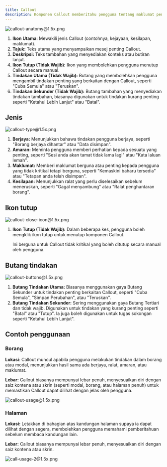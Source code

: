 ```yaml
---
title: Callout
description: Komponen Callout memberitahu pengguna tentang maklumat penting berkaitan tindakan mereka dalam Borang. Callout boleh menunjukkan kejayaan, amaran, kesilapan, atau menyediakan maklumat tambahan bergantung pada konteks dalam borang.
---
```


![callout-anatomy@1.5x.png](/design/callout-anatomy1.5x.png)

1. **Ikon Utama**: Mewakili jenis Callout (contohnya, kejayaan, kesilapan, maklumat).
2. **Tajuk:** Teks utama yang menyampaikan mesej penting Callout.
3. **Deskripsi:** Teks tambahan yang menyediakan konteks atau butiran lanjut.
4. **Ikon Tutup (Tidak Wajib):** Ikon yang membolehkan pengguna menutup Callout secara manual.
5. **Tindakan Utama (Tidak Wajib):** Butang yang membolehkan pengguna mengambil tindakan penting yang berkaitan dengan Callout, seperti "Cuba Semula" atau "Teruskan".
6. **Tindakan Sekunder (Tidak Wajib):** Butang tambahan yang menyediakan tindakan tambahan, biasanya digunakan untuk tindakan kurang penting seperti "Ketahui Lebih Lanjut" atau "Batal".

## Jenis

![callout-type@1.5x.png](/design/callout-type1.5x.png)

1. **Berjaya:** Menunjukkan bahawa tindakan pengguna berjaya, seperti "Borang berjaya dihantar" atau "Data disimpan".
2. **Amaran:** Meminta pengguna memberi perhatian kepada sesuatu yang penting, seperti "Sesi anda akan tamat tidak lama lagi" atau "Kata laluan lemah".
3. **Maklumat:** Memberi maklumat berguna atau penting kepada pengguna yang tidak kritikal tetapi berguna, seperti "Kemaskini baharu tersedia" atau "Tetapan anda telah disimpan".
4. **Kesilapan:** Menunjukkan ralat yang perlu diselesaikan sebelum meneruskan, seperti "Gagal menyambung" atau "Ralat penghantaran borang".

## Ikon tutup

![callout-close-icon@1.5x.png](/design/callout-close-icon1.5x.png)

1. **Ikon Tutup (Tidak Wajib):** Dalam beberapa kes, pengguna boleh mengklik ikon tutup untuk menutup komponen Callout.

   Ini berguna untuk Callout tidak kritikal yang boleh ditutup secara manual oleh pengguna.

## Butang tindakan

![callout-buttons@1.5x.png](/design/callout-buttons1.5x.png)

1. **Butang Tindakan Utama:** Biasanya menggunakan gaya Butang Sekunder untuk tindakan penting berkaitan Callout, seperti "Cuba Semula", "Simpan Perubahan", atau "Teruskan".
2. **Butang Tindakan Sekunder:** Sering menggunakan gaya Butang Tertiari dan tidak wajib. Digunakan untuk tindakan yang kurang penting seperti "Batal" atau "Tutup". Ia juga boleh digunakan untuk tugas sokongan seperti "Ketahui Lebih Lanjut".

## Contoh penggunaan

### Borang

**Lokasi**: Callout muncul apabila pengguna melakukan tindakan dalam borang atau modal, menunjukkan hasil sama ada berjaya, ralat, amaran, atau maklumat.

**Lebar:** Callout biasanya mempunyai lebar penuh, menyesuaikan diri dengan saiz kontena atau skrin (seperti modal, borang, atau halaman penuh) untuk memastikan Callout dapat dilihat dengan jelas oleh pengguna.

![callout-usage@1.5x.png](/design/callout-usage1.5x.png)

### Halaman

**Lokasi:** Letakkan di bahagian atas kandungan halaman supaya ia dapat dilihat dengan segera, membolehkan pengguna memahami pemberitahuan sebelum membaca kandungan lain.

**Lebar:** Callout biasanya mempunyai lebar penuh, menyesuaikan diri dengan saiz kontena atau skrin.

![call-usage-2@1.5x.png](/design/callout-usage-21.5x.png)
